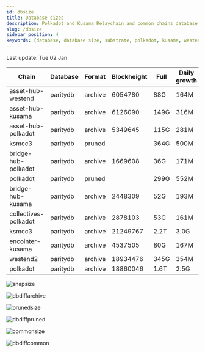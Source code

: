 ```yaml
---
id: dbsize
title: Database sizes
description: Polkadot and Kusama Relaychain and common chains database sizes
slug: /dbsize
sidebar_position: 4
keywords: [database, database size, substrate, polkadot, kusama, westend]
---
```



Last update: Tue 02 Jan

| Chain    | Database   | Format | Blockheight | Full         | Daily growth |
| ------------------------| ----------- | -------- | ------- | ---------- | ----- | 
| asset-hub-westend | paritydb | archive | 6054780 | 88G | 164M |
| asset-hub-kusama | paritydb | archive | 6126090 | 149G | 316M |
| asset-hub-polkadot | paritydb | archive | 5349645 | 115G | 281M |
| ksmcc3 | paritydb | pruned |  | 364G | 500M |
| bridge-hub-polkadot | paritydb | archive | 1669608 | 36G | 171M |
| polkadot | paritydb | pruned |  | 299G | 552M |
| bridge-hub-kusama | paritydb | archive | 2448309 | 52G | 193M |
| collectives-polkadot | paritydb | archive | 2878103 | 53G | 161M |
| ksmcc3 | paritydb | archive | 21249767 | 2.2T | 3.0G |
| encointer-kusama | paritydb | archive | 4537505 | 80G | 167M |
| westend2 | paritydb | archive | 18934476 | 345G | 354M |
| polkadot | paritydb | archive | 18860046 | 1.6T | 2.5G |

![snapsize](/img/archivesize.png)

![dbdiffarchive](/img/dbdiffrelay.png)

![prunedsize](/img/prunedsize.png)

![dbdiffpruned](/img/dbdiffpruned.png)

![commonsize](/img/commonsize.png)

![dbdiffcommon](/img/dbdiffcommon.png)
